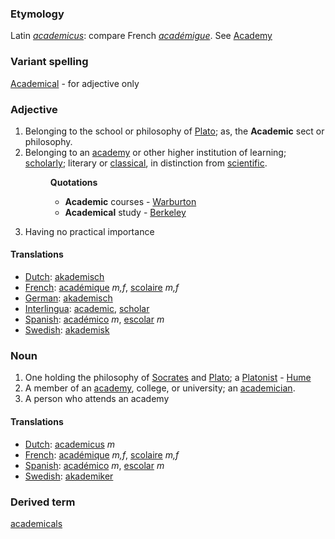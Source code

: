 ===Etymology===
Latin ''[[academicus]]'': compare French ''[[académigue]]''. See [[Academy]]
===Variant spelling===
[[Academical]] - for adjective only
===Adjective===
#Belonging to the school or philosophy of [[Plato]]; as, the '''Academic''' sect or philosophy.
#Belonging to an [[academy]] or other higher institution of learning; [[scholarly]]; literary or [[classical]], in distinction from [[scientific]].
#:'''Quotations'''
#:*'''Academic''' courses - [[Warburton]]
#:*'''Academical''' study - [[Berkeley]]
#Having no practical importance
====Translations====
*[[Dutch]]: [[akademisch]]
*[[French]]: [[académique]] ''m,f'', [[scolaire]] ''m,f''
*[[German]]: [[akademisch]]
*[[Interlingua]]: [[academic]], [[scholar]]
*[[Spanish]]: [[académico]] ''m'', [[escolar]] ''m''
*[[Swedish]]: [[akademisk]]

===Noun===
#One holding the philosophy of [[Socrates]] and [[Plato]]; a [[Platonist]] - [[Hume]]
#A member of an [[academy]], college, or university; an [[academician]].
#A person who attends an academy

====Translations====
*[[Dutch]]: [[academicus]] ''m''
*[[French]]: [[académique]] ''m,f'', [[scolaire]] ''m,f''
*[[Spanish]]: [[académico]] ''m'', [[escolar]] ''m''
*[[Swedish]]: [[akademiker]]

===Derived term===
[[academicals]]